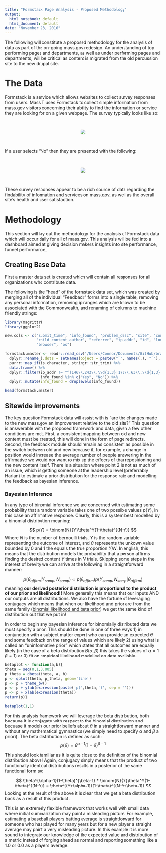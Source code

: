 ```yaml
---
title: "Formstack Page Analysis - Proposed Methodology"
output:
  html_notebook: default
  html_document: default
date: "November 23, 2016"
---
```


The following will constitute a proposed methodology for the analysis of   data as part of the on-going mass.gov redesign. An understanding of top performing pages and departments, as well as under performing pages and departments, will be critical as content is migrated from the old percussion site to the new drupal site. 

# The Data 

Formstack is a service which allows websites to collect survey responses from users. MassIT uses Formstack to collect simple information from mass.gov visitors concerning their ability to find the information or service they are looking for on a given webpage. The survey typically looks like so:

<br>
<center>
<div style="width:450px; height=250px">
![](/Users/Connor/Desktop/formstack.png)
</div> 
</center>
<br>

If a user selects "No" then they are presented with the following:

<br>

<center><div style="width:450px; height=600px">
![](/Users/Connor/Desktop/formstack_no.png)
</div>
</center>

<br>
  
These survey responses appear to be a rich source of data regarding the findability of information and services on mass.gov, as well as the overall site's health and user satisfaction.

# Methodology

This section will lay out the methodology for the analysis of Formstack data which will occur daily for all of mass.gov. This analysis will be fed into a dashboard aimed at giving decision makers insights into site performance, funnel performance, 

## Creating Base Data 
First a master data set is created which will contain all responses for all organizations who contribute data. 

The following is the "head" of the formstack data set, which was created by merging all of the individual "Feedback" forms into a single table, removing any personal information, removing ip ranges which are known to be associated with the Commonwealth, and renaming of columns to machine friendly strings: 
\n
```r
library(magrittr)
library(ggplot2)

new.cols <- c("submit_time", "info_found", "problem_desc", "site", "content_author",
              "child_content_author", "referrer", "ip_addr", "id", "long", "lat", 
              "browser", "os")

formstack.master <- readr::read_csv('/Users/Connor/Documents/GitHub/bradford/data/formstack/formstack_master.csv') %>%
  dplyr::rename_(.dots = setNames(object = paste0("`", names(.), "`"), nm = new.cols)) %>%
  purrr::map_if(is.character, stringr::str_trim) %>%
  data.frame() %>%
  dplyr::filter(ip_addr != "^(146\\.243\\.\\d{1,3}|170\\.63\\.\\d{1,3}|170\\.154\\.\\d{1,3}|65\\.217\\.255\\.\\d{1,3}|4.36.198.102|65.118.148.102|204.166.193.130|204.130.104.10)",
                info_found %in% c("Yes", "No")) %>%
  dplyr::mutate(info_found = droplevels(info_found))
```

```r
head(formstack.master)
```

## Sitewide improvements
The key question Formstack data will assist with is "are the changes made to the new mass.gov an improvement relative to the old site?" This question is answerable with the proposed framework and data, given a few other conditions are met. First, a consistent mapping between old and new content must be created, this will done in the form of page redirects. Second, the feedback module should remain as consistent as possible in the switch between old and new because if, for example, a change in position would increase the average number of people answering in the affirmative we would not want to mix up the effects of that repositioning and the new content itself. There is a situation where point 2 is not as much of an issue, which is getting someone at the leadership level (preferrably Harlan) to estimate a prior distribution for the response rate and modelling the feedback as bayesian inference. 




### Bayesian Inference

In any type of binomial inference we are concerned with estimating some probability that a random variable takes one of two possible values $p(Y)$, in this case an affirmative response. Clearly, this is a system best modelled by a binomial distribution meaning:

$$ 
p(Y) = \binom{N}{Y}\theta^Y(1-\theta)^{(N-Y)}
$$
Where $N$ is the number of bernoulli trials, $Y$ is the random variable representing the outcome of interest, and $\theta$ represents the unkown value bounded by 0 and 1 the equals the true proportion $Y/N$. In english, this means that the distribution models the probability that a person affirms finding the desired content $Y$ times in $N$ trials. Skipping some steps in the interest of brevity we can arrive at the following in a straightforward manner:

$$
p(\theta_{affirm}|Y_{samp},N_{samp}) \propto p(\theta_{affirm})p(Y_{samp}, N_{samp}|\theta_{affirm})
$$
meaning **our derived posterior distribution is proportional to the product of our prior and likelihood!!** More generally this means that our inputs AND our outputs are all distributions. We also have the fortune of leveraging conjugacy which means that when our likelihood and prior are from the same family ([binomial likelihood and beta prior](https://en.wikipedia.org/wiki/Conjugate_prior#Table_of_conjugate_distributions)) we get the same kind of distribution out that we put in! 

In order to begin any bayesian inference for binomially distributed data we must specify a prior. This should be done in one of three ways 1) in conjunction with a subject matter expert who can provide an expected $\theta$ and some feedback on the range of values which are likely 2) using what is called an "uninformative prior" which states that all outcomes are equally likely (in the case of a beta distribution $B(\alpha, \beta)$ this takes the values of $\alpha = 1$ $\beta = 1$) or 3) fit an empirical likelihood modelled on data available. 


```r
betaplot <- function(a,b){
theta = seq(0,1,0.005)
p_theta = dbeta(theta, a, b)
p <- qplot(theta, p_theta, geom='line')
p <- p + theme_bw()
p <- p + ylab(expression(paste('p(',theta,')', sep = '')))
p <- p + xlab(expression(theta))
return(p)}
```

```r
betaplot(1,1)
```

For this analysis framework we will leverage the beta distribution, both because it is conjugate with respect to the binomial distribution and becuase it models our prior beliefs about $\theta$ in a straightforward manner and without any mathematical gymnastics (we simply need to specify $\alpha$ and $\beta$ a priori). The beta distribution is defined as such:
$$
p(\theta) = \theta^{\alpha-1}(1-\theta)^{\beta-1}
$$

This should look familiar as it is quite close to the definition of the binomial distribution above! Again, conjugacy simply means that the product of two functionally identical distributions results in a posterior of the same functional form so: 

$$ 
\theta^{\alpha-1}(1-\theta)^{\beta-1} * \binom{N}{Y}\theta^Y(1-\theta)^{(N-Y)} = \theta^{(Y+\alpha-1)}(1-\theta)^{(N-Y+\beta-1)}
$$
Looking at the result of the above it is clear that we get a beta distribution back as a result of this product. 

This is an extremely flexible framework that works well with small data where initial summarization may paint a misleading picture. For example, estimating a baseball players batting average is straightforward for someone who has played for many years but for a new player a straight average may paint a very misleading picture. In this example it is more sound to integrate our knowledge of the expected value and distribution of a metric instead of forging ahead as normal and reporting something like a 1.0 or 0.0 as a players average. 















